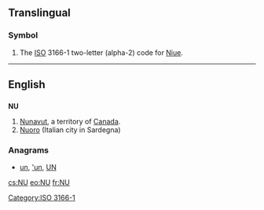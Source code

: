 {{also|Appendix:Variations of "nu"}}
==Translingual==

===Symbol===
{{head|mul|symbol}}
# The [[ISO]] 3166-1 two-letter (alpha-2) code for [[Niue]].

[[Category:ISO 3166-1]]
----

==English==

==={{abbreviation-old|en}}===
'''NU'''

# [[Nunavut]], a territory of [[Canada]].
# [[Nuoro]] (Italian city in Sardegna)

===Anagrams===
* [[un#English|un]], [['un#English|'un]], [[UN#English|UN]]

[[cs:NU]]
[[eo:NU]]
[[fr:NU]]